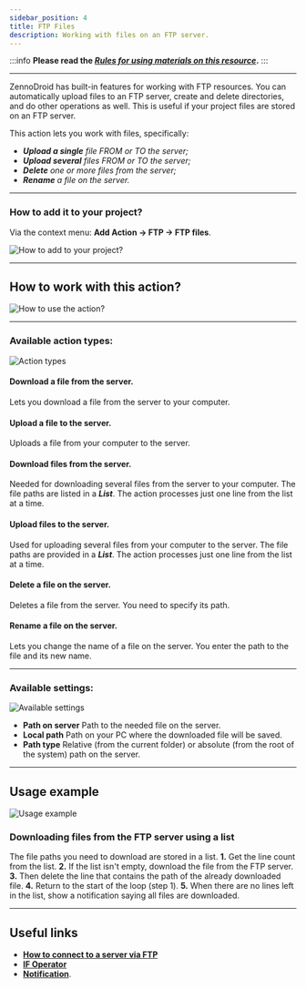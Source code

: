```yaml
---
sidebar_position: 4
title: FTP Files
description: Working with files on an FTP server.
---
```

:::info **Please read the [*Rules for using materials on this resource*](../../Disclaimer).**
:::
_______________________________________________
ZennoDroid has built-in features for working with FTP resources. You can automatically upload files to an FTP server, create and delete directories, and do other operations as well. This is useful if your project files are stored on an FTP server.

This action lets you work with files, specifically:
- ***Upload a single** file FROM or TO the server;*
- ***Upload several** files FROM or TO the server;*
- ***Delete** one or more files from the server;*
- ***Rename** a file on the server.*
_______________________________________________
### How to add it to your project?
Via the context menu: **Add Action → FTP → FTP files**.

![How to add to your project?](./assets/FTP_Files/FTP_Files_pic1.png)
_______________________________________________
## How to work with this action?
![How to use the action?](./assets/FTP_Files/FTP_Files_pic2.png)
_______________________________________________
### Available action types:
![Action types](./assets/FTP_Files/FTP_Files_pic3.png)
#### Download a file from the server.
Lets you download a file from the server to your computer.

#### Upload a file to the server.
Uploads a file from your computer to the server.

#### Download files from the server.
Needed for downloading several files from the server to your computer.
The file paths are listed in a ***List***. The action processes just one line from the list at a time.

#### Upload files to the server.
Used for uploading several files from your computer to the server.
The file paths are provided in a ***List***. The action processes just one line from the list at a time.

#### Delete a file on the server.
Deletes a file from the server. You need to specify its path.

#### Rename a file on the server.
Lets you change the name of a file on the server. You enter the path to the file and its new name.
_______________________________________________
### Available settings:
![Available settings](./assets/FTP_Files/FTP_Files_pic4.png)

- **Path on server**
Path to the needed file on the server.
- **Local path**
Path on your PC where the downloaded file will be saved.
- **Path type**
Relative (from the current folder) or absolute (from the root of the system) path on the server.
_______________________________________________
## Usage example
![Usage example](./assets/FTP_Files/FTP_Files_pic5.png)
### Downloading files from the FTP server using a list
The file paths you need to download are stored in a list.
**1.** Get the line count from the list.
**2.** If the list isn't empty, download the file from the FTP server.
**3.** Then delete the line that contains the path of the already downloaded file.
**4.** Return to the start of the loop (step 1).
**5.** When there are no lines left in the list, show a notification saying all files are downloaded.
_______________________________________________
## Useful links
- [**How to connect to a server via FTP**](https://help.reg.ru/support/hosting/dostupy-i-podklyucheniye-panel-upravleniya-ftp-ssh/kak-podklyuchitsya-k-serveru-po-ftp-i-nachat-rabotu#0)
- [**IF Operator**](../Logic/IF)
- [**Notification**](../Logic/Notification).